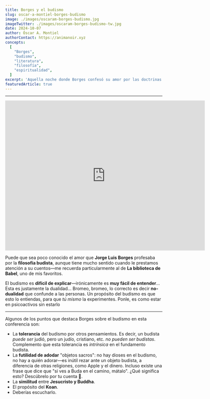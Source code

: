 ```yaml
---
title: Borges y el budismo
slug: oscar-a-montiel-borges-budismo
image: ./images/oscaram-borges-budismo.jpg
imageTwitter: ./images/oscaram-borges-budismo-tw.jpg
date: 2024-10-07
author: Óscar A. Montiel
authorContact: https://animanoir.xyz
concepts:
  [
    "Borges",
    "budismo",
    "literatura",
    "filosofía",
    "espiritualidad",
  ]
excerpt: 'Aquella noche donde Borges confesó su amor por las doctrinas budistas.'
featuredArticle: true
---
```


---

<iframe src="https://archive.org/embed/youtube-rbeN8wbBIso" width="640" height="480" frameborder="0" webkitallowfullscreen="true" mozallowfullscreen="true" allowfullscreen></iframe>

Puede que sea poco conocido el amor que **Jorge Luis Borges** profesaba por la **filosofía budista**, aunque tiene mucho sentido cuando le prestamos atención a su cuentos—me recuerda particularmente al de **La biblioteca de Babel**, uno de mis favoritos. 


El budismo es **difícil de explicar**—irónicamente es **muy fácil de entender**... Esta es justamente la dualidad... Bromeo, bromeo, lo correcto es decir **no-dualidad** que confunde a las personas. Un propósito del budismo es que esto lo entiendas, para que _tú mismo_ la experimentes. Ponle, es como estar en psicoactivos sin estarlo

---

Algunos de los puntos que destaca Borges sobre el budismo en esta conferencia son:

- La **tolerancia** del budismo por otros pensamientos. Es decir, un budista _puede ser_ judió, pero un judío, cristiano, etc. _no pueden ser budistas_. Complemento que esta tolerancia es _intrínsica_ en el fundamento budista.
- La **futilidad de adodar** "objetos sacros": no hay dioses en el budismo, no hay a quién adorar—es inútil rezar ante un objeto budista, a diferencia de otras religiones, como Apple y el dinero. Incluso existe una frase que dice que "si ves a Buda en el camino, mátalo". ¿Qué significa esto? Descúbrelo por tu cuenta 🙂.
- La **similitud** entre **Jesucristo y Buddha**.
- El propósito del **Koan**.
- Deberías escucharlo.


